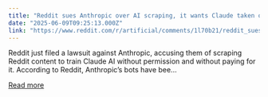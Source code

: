 ```yaml
---
title: "Reddit sues Anthropic over AI scraping, it wants Claude taken offline"
date: "2025-06-09T09:25:13.000Z"
link: "https://www.reddit.com/r/artificial/comments/1l70b21/reddit_sues_anthropic_over_ai_scraping_it_wants/"
---
```


Reddit just filed a lawsuit against Anthropic, accusing them of scraping Reddit content to train Claude AI without permission and without paying for it.
 According to Reddit, Anthropic’s bots have bee...

[Read more](https://www.reddit.com/r/artificial/comments/1l70b21/reddit_sues_anthropic_over_ai_scraping_it_wants/)
